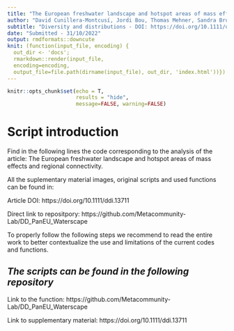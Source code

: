 ```yaml
---
title: "The European freshwater landscape and hotspot areas of mass effects and regional connectivity"
author: "David Cunillera-Montcusí, Jordi Bou, Thomas Mehner, Sandra Brucet, Matías Arim and Ana I. Borthagaray"
subtitle: "Diversity and distributions - DOI: https://doi.org/10.1111/ddi.13711"
date: "Submitted - 31/10/2022"
output: rmdformats::downcute
knit: (function(input_file, encoding) {
  out_dir <- 'docs';
  rmarkdown::render(input_file,
  encoding=encoding,
  output_file=file.path(dirname(input_file), out_dir, 'index.html'))})
---
```


```r
knitr::opts_chunk$set(echo = T,
                      results = "hide",
                      message=FALSE, warning=FALSE)
```

# **Script introduction**

Find in the following lines the code corresponding to the analysis of the article: The European freshwater landscape and hotspot areas of mass effects and regional connectivity.

All the suplementary material images, original scripts and used functions can be found in:

Article DOI: https://doi.org/10.1111/ddi.13711

Direct link to repositpory: https://github.com/Metacommunity-Lab/DD_PanEU_Waterscape

To properly follow the following steps we recommend to read the entire work to better contextualize the use and limitations of the current codes and functions. 

## *The scripts can be found in the following repository*

Link to the function: https://github.com/Metacommunity-Lab/DD_PanEU_Waterscape

Link to supplementary material: https://doi.org/10.1111/ddi.13711





